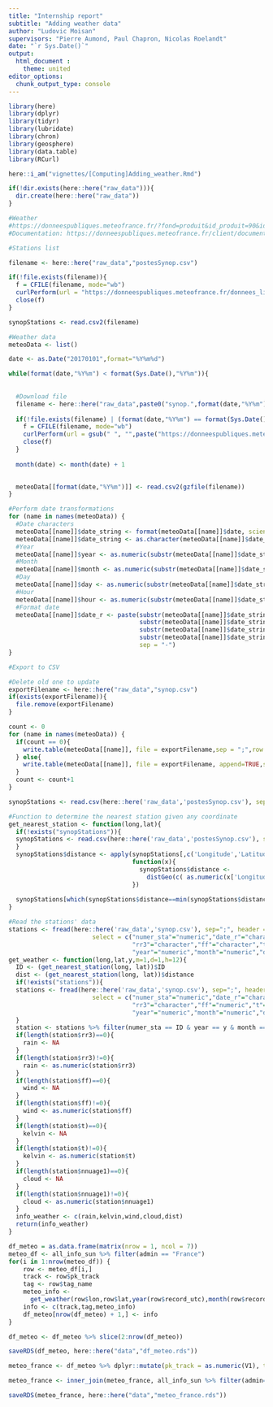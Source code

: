 ```yaml
---
title: "Internship report"
subtitle: "Adding weather data"
author: "Ludovic Moisan"
supervisors: "Pierre Aumond, Paul Chapron, Nicolas Roelandt"
date: "`r Sys.Date()`"
output: 
  html_document :
    theme: united
editor_options: 
  chunk_output_type: console
---
```


<!-- This file is for the calculation and generation of our weather data for further analysis -->

```r

library(here)
library(dplyr)
library(tidyr)
library(lubridate)
library(chron)
library(geosphere)
library(data.table)
library(RCurl)

here::i_am("vignettes/[Computing]Adding_weather.Rmd")

if(!dir.exists(here::here("raw_data"))){
  dir.create(here::here("raw_data"))
}

```

```r

#Weather
#https://donneespubliques.meteofrance.fr/?fond=produit&id_produit=90&id_rubrique=32
#Documentation: https://donneespubliques.meteofrance.fr/client/document/parametres-inclus-dans-les-fichiers-de-donnees-synop_283.pdf

#Stations list

filename <- here::here("raw_data","postesSynop.csv")

if(!file.exists(filename)){
  f = CFILE(filename, mode="wb")
  curlPerform(url = "https://donneespubliques.meteofrance.fr/donnees_libres/Txt/Synop/postesSynop.csv", writedata = f@ref)
  close(f)
}

synopStations <- read.csv2(filename)

#Weather data
meteoData <- list()

date <- as.Date("20170101",format="%Y%m%d")

while(format(date,"%Y%m") < format(Sys.Date(),"%Y%m")){
  
  
  #Download file
  filename <- here::here("raw_data",paste0("synop.",format(date,"%Y%m"),".csv.gz"))
  
  if(!file.exists(filename) | (format(date,"%Y%m") == format(Sys.Date(),"%Y%m"))){
    f = CFILE(filename, mode="wb")
    curlPerform(url = gsub(" ", "",paste("https://donneespubliques.meteofrance.fr/donnees_libres/Txt/Synop/Archive/synop.",format(date,"%Y%m"),".csv.gz")), writedata = f@ref)
    close(f)
  }
  
  month(date) <- month(date) + 1

  
  meteoData[[format(date,"%Y%m")]] <- read.csv2(gzfile(filename))
}

#Perform date transformations
for (name in names(meteoData)) {
  #Date characters
  meteoData[[name]]$date_string <- format(meteoData[[name]]$date, scientific = FALSE)
  meteoData[[name]]$date_string <- as.character(meteoData[[name]]$date_string)
  #Year
  meteoData[[name]]$year <- as.numeric(substr(meteoData[[name]]$date_string, 1, 4))
  #Month
  meteoData[[name]]$month <- as.numeric(substr(meteoData[[name]]$date_string, 5, 6))
  #Day
  meteoData[[name]]$day <- as.numeric(substr(meteoData[[name]]$date_string, 7, 8))
  #Hour
  meteoData[[name]]$hour <- as.numeric(substr(meteoData[[name]]$date_string, 9, 10))
  #Format date
  meteoData[[name]]$date_r <- paste(substr(meteoData[[name]]$date_string, 1, 4),
                                    substr(meteoData[[name]]$date_string, 5, 6),
                                    substr(meteoData[[name]]$date_string, 7, 8),
                                    substr(meteoData[[name]]$date_string, 9, 10),
                                    sep = "-")
}

#Export to CSV

#Delete old one to update 
exportFilename <- here::here("raw_data","synop.csv")
if(exists(exportFilename)){
  file.remove(exportFilename)
}

count <- 0
for (name in names(meteoData)) {
  if(count == 0){
    write.table(meteoData[[name]], file = exportFilename,sep = ";",row.names = FALSE,col.names = TRUE)
  } else{
    write.table(meteoData[[name]], file = exportFilename, append=TRUE,sep = ";",row.names = FALSE,col.names = FALSE)
  }
  count <- count+1
}

synopStations <- read.csv(here::here('raw_data','postesSynop.csv'), sep=";", header = TRUE)

#Function to determine the nearest station given any coordinate
get_nearest_station <- function(long,lat){
  if(!exists("synopStations")){
  synopStations <- read.csv(here::here('raw_data','postesSynop.csv'), sep=";", header = TRUE)
  }
  synopStations$distance <- apply(synopStations[,c('Longitude','Latitude')], 1,
                                  function(x){
                                    synopStations$distance <- 
                                      distGeo(c( as.numeric(x['Longitude']),as.numeric(x['Latitude'])),c(long,lat))
                                  })
  
  synopStations[which(synopStations$distance==min(synopStations$distance, na.rm = TRUE)), ]
}

#Read the stations' data
stations <- fread(here::here('raw_data','synop.csv'), sep=";", header = TRUE, 
                       select = c("numer_sta"="numeric","date_r"="character",
                                  "rr3"="character","ff"="character","t"="character","nnuage1"="numeric",
                                  "year"="numeric","month"="numeric","day"="numeric","hour"="numeric"))
get_weather <- function(long,lat,y,m=1,d=1,h=12){
  ID <- (get_nearest_station(long, lat))$ID
  dist <- (get_nearest_station(long, lat))$distance
  if(!exists("stations")){
  stations <- fread(here::here('raw_data','synop.csv'), sep=";", header = TRUE, 
                       select = c("numer_sta"="numeric","date_r"="character",
                                  "rr3"="character","ff"="numeric","t"="numeric","nnuage1"="numeric",
                                  "year"="numeric","month"="numeric","day"="numeric","hour"="numeric"))
  }
  station <- stations %>% filter(numer_sta == ID & year == y & month == m & day == d & hour == ceiling(h/3)*3)
  if(length(station$rr3)==0){
    rain <- NA
  }
  if(length(station$rr3)!=0){
    rain <- as.numeric(station$rr3)
  }
  if(length(station$ff)==0){
    wind <- NA
  }
  if(length(station$ff)!=0){
    wind <- as.numeric(station$ff)
  }
  if(length(station$t)==0){
    kelvin <- NA
  }
  if(length(station$t)!=0){
    kelvin <- as.numeric(station$t)
  }
  if(length(station$nnuage1)==0){
    cloud <- NA
  }
  if(length(station$nnuage1)!=0){
    cloud <- as.numeric(station$nnuage1)
  }
  info_weather <- c(rain,kelvin,wind,cloud,dist)
  return(info_weather)
}

df_meteo = as.data.frame(matrix(nrow = 1, ncol = 7))
meteo_df <- all_info_sun %>% filter(admin == "France")
for(i in 1:nrow(meteo_df)) {
    row <- meteo_df[i,]
    track <- row$pk_track
    tag <- row$tag_name
    meteo_info <- 
      get_weather(row$lon,row$lat,year(row$record_utc),month(row$record_utc),day(row$record_utc),hour(row$record_utc))
    info <- c(track,tag,meteo_info)
    df_meteo[nrow(df_meteo) + 1,] <- info
}

df_meteo <- df_meteo %>% slice(2:nrow(df_meteo))

saveRDS(df_meteo, here::here("data","df_meteo.rds"))

meteo_france <- df_meteo %>% dplyr::mutate(pk_track = as.numeric(V1), tag_name = V2, rain_mm = as.numeric(V3), celsius = as.numeric(V4) - 273.15, wind = as.numeric(V5)*3.6, cloud = as.numeric(V6), dist_station = as.numeric(V7)) %>% dplyr::select(pk_track,tag_name,rain_mm,celsius,wind,cloud,dist_station)

meteo_france <- inner_join(meteo_france, all_info_sun %>% filter(admin=="France"), by = c("pk_track","tag_name")) %>% dplyr::select(pk_track,tag_name,rain_mm,celsius,wind,cloud,dist_station,season,local_date)

saveRDS(meteo_france, here::here("data","meteo_france.rds"))

```
